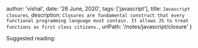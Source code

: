 
  author: 'vishal',
  date: '26 June, 2020',
  tags: ['javascript'],
  title: `Javascript closures`,
  description: `Closures are fundamental construct that every functional programming
  language must contain. It allows JS to treat functions as first class citizens.`,
  urlPath: '/notes/javascript/closure'
}

Suggested reading: 
